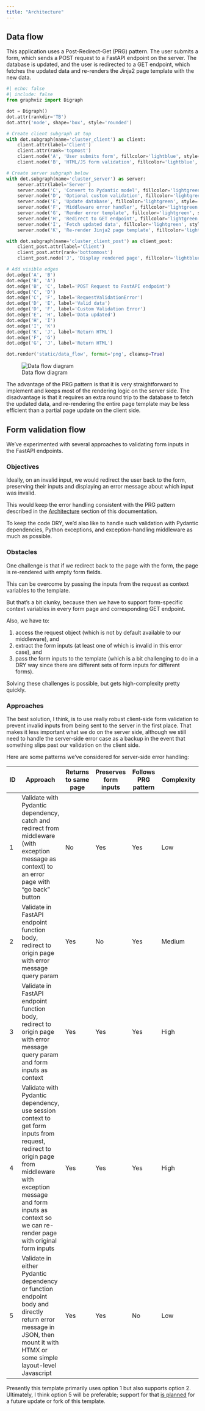 ```yaml
---
title: "Architecture"
---
```


## Data flow

This application uses a Post-Redirect-Get (PRG) pattern. The user submits a form, which sends a POST request to a FastAPI endpoint on the server. The database is updated, and the user is redirected to a GET endpoint, which fetches the updated data and re-renders the Jinja2 page template with the new data.

``` python
#| echo: false
#| include: false
from graphviz import Digraph

dot = Digraph()
dot.attr(rankdir='TB')
dot.attr('node', shape='box', style='rounded')

# Create client subgraph at top
with dot.subgraph(name='cluster_client') as client:
    client.attr(label='Client')
    client.attr(rank='topmost')
    client.node('A', 'User submits form', fillcolor='lightblue', style='rounded,filled')
    client.node('B', 'HTML/JS form validation', fillcolor='lightblue', style='rounded,filled')

# Create server subgraph below
with dot.subgraph(name='cluster_server') as server:
    server.attr(label='Server')
    server.node('C', 'Convert to Pydantic model', fillcolor='lightgreen', style='rounded,filled')
    server.node('D', 'Optional custom validation', fillcolor='lightgreen', style='rounded,filled')
    server.node('E', 'Update database', fillcolor='lightgreen', style='rounded,filled')
    server.node('F', 'Middleware error handler', fillcolor='lightgreen', style='rounded,filled')
    server.node('G', 'Render error template', fillcolor='lightgreen', style='rounded,filled')
    server.node('H', 'Redirect to GET endpoint', fillcolor='lightgreen', style='rounded,filled')
    server.node('I', 'Fetch updated data', fillcolor='lightgreen', style='rounded,filled')
    server.node('K', 'Re-render Jinja2 page template', fillcolor='lightgreen', style='rounded,filled')

with dot.subgraph(name='cluster_client_post') as client_post:
    client_post.attr(label='Client')
    client_post.attr(rank='bottommost')
    client_post.node('J', 'Display rendered page', fillcolor='lightblue', style='rounded,filled')

# Add visible edges
dot.edge('A', 'B')
dot.edge('B', 'A')
dot.edge('B', 'C', label='POST Request to FastAPI endpoint')
dot.edge('C', 'D')
dot.edge('C', 'F', label='RequestValidationError')
dot.edge('D', 'E', label='Valid data')
dot.edge('D', 'F', label='Custom Validation Error')
dot.edge('E', 'H', label='Data updated')
dot.edge('H', 'I')
dot.edge('I', 'K')
dot.edge('K', 'J', label='Return HTML')
dot.edge('F', 'G')
dot.edge('G', 'J', label='Return HTML')

dot.render('static/data_flow', format='png', cleanup=True)
```

![Data flow diagram](static/data_flow.png)

The advantage of the PRG pattern is that it is very straightforward to implement and keeps most of the rendering logic on the server side. The disadvantage is that it requires an extra round trip to the database to fetch the updated data, and re-rendering the entire page template may be less efficient than a partial page update on the client side.

## Form validation flow

We've experimented with several approaches to validating form inputs in the FastAPI endpoints.

### Objectives

Ideally, on an invalid input, we would redirect the user back to the form, preserving their inputs and displaying an error message about which input was invalid.

This would keep the error handling consistent with the PRG pattern described in the [Architecture](https://promptlytechnologies.com/fastapi-jinja2-postgres-webapp/docs/architecture) section of this documentation.

To keep the code DRY, we'd also like to handle such validation with Pydantic dependencies, Python exceptions, and exception-handling middleware as much as possible.

### Obstacles

One challenge is that if we redirect back to the page with the form, the page is re-rendered with empty form fields. 

This can be overcome by passing the inputs from the request as context variables to the template. 

But that's a bit clunky, because then we have to support form-specific context variables in every form page and corresponding GET endpoint.

Also, we have to:

1. access the request object (which is not by default available to our middleware), and 
2. extract the form inputs (at least one of which is invalid in this error case), and 
3. pass the form inputs to the template (which is a bit challenging to do in a DRY way since there are different sets of form inputs for different forms).

Solving these challenges is possible, but gets high-complexity pretty quickly.

### Approaches

The best solution, I think, is to use really robust client-side form validation to prevent invalid inputs from being sent to the server in the first place. That makes it less important what we do on the server side, although we still need to handle the server-side error case as a backup in the event that something slips past our validation on the client side.

Here are some patterns we've considered for server-side error handling:

| ID | Approach | Returns to same page | Preserves form inputs | Follows PRG pattern | Complexity |
|-----|----------|-------------------|-------------------|------------------|------------|
| 1 | Validate with Pydantic dependency, catch and redirect from middleware (with exception message as context) to an error page with "go back" button | No | Yes | Yes | Low |
| 2 | Validate in FastAPI endpoint function body, redirect to origin page with error message query param | Yes | No | Yes | Medium |
| 3 | Validate in FastAPI endpoint function body, redirect to origin page with error message query param and form inputs as context | Yes | Yes | Yes | High |
| 4 | Validate with Pydantic dependency, use session context to get form inputs from request, redirect to origin page from middleware with exception message and form inputs as context so we can re-render page with original form inputs | Yes | Yes | Yes | High |
| 5 | Validate in either Pydantic dependency or function endpoint body and directly return error message in JSON, then mount it with HTMX or some simple layout-level Javascript | Yes | Yes | No | Low |

Presently this template primarily uses option 1 but also supports option 2. Ultimately, I think option 5 will be preferable; support for that [is planned](https://github.com/Promptly-Technologies-LLC/fastapi-jinja2-postgres-webapp/issues/5) for a future update or fork of this template.
